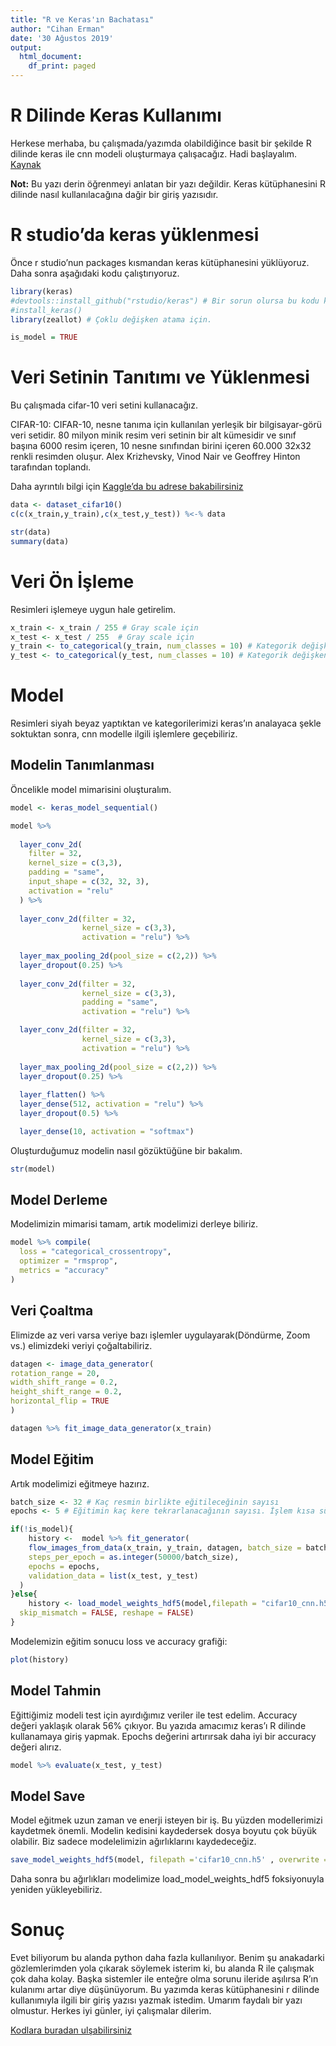 ```yaml
---
title: "R ve Keras'ın Bachatası"
author: "Cihan Erman"
date: '30 Ağustos 2019'
output:
  html_document:
    df_print: paged
---
```


# R Dilinde Keras Kullanımı
Herkese merhaba, bu çalışmada/yazımda olabildiğince basit bir şekilde R dilinde keras ile cnn modeli oluşturmaya çalışacağız. Hadi başlayalım.
[Kaynak](https://keras.rstudio.com/)

**Not:** Bu yazı derin öğrenmeyi anlatan bir yazı değildir. Keras kütüphanesini R dilinde nasıl kullanılacağına dağir bir giriş yazısıdır.

# R studio'da keras yüklenmesi
Önce r studio'nun packages kısmandan keras kütüphanesini yüklüyoruz. Daha sonra aşağıdaki kodu çalıştırıyoruz.
```r
library(keras)
#devtools::install_github("rstudio/keras") # Bir sorun olursa bu kodu kullanarak yüklemeyi deneye bilirsiniz.
#install_keras()
library(zeallot) # Çoklu değişken atama için.

is_model = TRUE
```

# Veri Setinin Tanıtımı ve Yüklenmesi
Bu çalışmada cifar-10 veri setini kullanacağız.

CIFAR-10: CIFAR-10, nesne tanıma için kullanılan yerleşik bir bilgisayar-görü veri setidir. 80 milyon minik resim veri setinin bir alt kümesidir ve sınıf başına 6000 resim içeren, 10 nesne sınıfından birini içeren 60.000 32x32 renkli resimden oluşur. Alex Krizhevsky, Vinod Nair ve Geoffrey Hinton tarafından toplandı.

Daha ayrıntılı bilgi için [Kaggle'da bu adrese bakabilirsiniz](https://www.kaggle.com/c/cifar-10)

```r
data <- dataset_cifar10()
c(c(x_train,y_train),c(x_test,y_test)) %<-% data

str(data)
summary(data)
```

# Veri Ön İşleme
Resimleri işlemeye uygun hale getirelim.

```r
x_train <- x_train / 255 # Gray scale için
x_test <- x_test / 255  # Gray scale için
y_train <- to_categorical(y_train, num_classes = 10) # Kategorik değişkene çevirme işlemi
y_test <- to_categorical(y_test, num_classes = 10) # Kategorik değişkene çevirme işlemi
```

# Model
Resimleri siyah beyaz yaptıktan ve kategorilerimizi keras'ın analayaca şekle soktuktan sonra, cnn modelle ilgili işlemlere geçebiliriz.

## Modelin Tanımlanması
Öncelikle model mimarisini oluşturalım.

```r
model <- keras_model_sequential()

model %>%
 
  layer_conv_2d(
    filter = 32,
    kernel_size = c(3,3),
    padding = "same", 
    input_shape = c(32, 32, 3),
    activation = "relu"
  ) %>%
 
  layer_conv_2d(filter = 32,
                kernel_size = c(3,3),
                activation = "relu") %>%
    
  layer_max_pooling_2d(pool_size = c(2,2)) %>%
  layer_dropout(0.25) %>%
  
  layer_conv_2d(filter = 32,
                kernel_size = c(3,3),
                padding = "same",
                activation = "relu") %>%

  layer_conv_2d(filter = 32,
                kernel_size = c(3,3),
                activation = "relu") %>%
    
  layer_max_pooling_2d(pool_size = c(2,2)) %>%
  layer_dropout(0.25) %>%
  
  layer_flatten() %>%
  layer_dense(512, activation = "relu") %>%
  layer_dropout(0.5) %>%

  layer_dense(10, activation = "softmax")
```

Oluşturduğumuz modelin nasıl gözüktüğüne bir bakalım.

```r
str(model)
```

## Model Derleme
Modelimizin mimarisi tamam, artık modelimizi derleye biliriz.

```r
model %>% compile(
  loss = "categorical_crossentropy",
  optimizer = "rmsprop",
  metrics = "accuracy"
)
```

## Veri Çoaltma
Elimizde az veri varsa veriye bazı işlemler uygulayarak(Döndürme, Zoom vs.) elimizdeki veriyi çoğaltabiliriz.

```r
datagen <- image_data_generator(
rotation_range = 20,
width_shift_range = 0.2,
height_shift_range = 0.2,
horizontal_flip = TRUE
)

datagen %>% fit_image_data_generator(x_train)
```

## Model Eğitim
Artık modelimizi eğitmeye hazırız.

```r
batch_size <- 32 # Kaç resmin birlikte eğitileceğinin sayısı
epochs <- 5 # Eğitimin kaç kere tekrarlanacağının sayısı. İşlem kısa sürsümesi için sadece 5 epochs veriyorym
```

```r
if(!is_model){
    history <-  model %>% fit_generator(
    flow_images_from_data(x_train, y_train, datagen, batch_size = batch_size),
    steps_per_epoch = as.integer(50000/batch_size), 
    epochs = epochs, 
    validation_data = list(x_test, y_test)
  )
}else{
    history <- load_model_weights_hdf5(model,filepath = "cifar10_cnn.h5",by_name = FALSE,
  skip_mismatch = FALSE, reshape = FALSE)
}

```
Modelemizin eğitim sonucu loss ve accuracy grafiği:
```r
plot(history)
```

## Model Tahmin
Eğittiğimiz modeli test için  ayırdığımız veriler ile test edelim. Accuracy değeri yaklaşık olarak 56% çıkıyor. Bu yazıda amacımız keras'ı R dilinde kullanamaya giriş yapmak. Epochs değerini artırırsak daha iyi bir accuracy değeri alırız.

```r
model %>% evaluate(x_test, y_test)
```

## Model Save
Model eğitmek uzun zaman ve enerji isteyen bir iş. Bu yüzden modellerimizi kaydetmek önemli. Modelin kedisini kaydedersek dosya boyutu çok büyük olabilir. Biz sadece modelelimizin ağırlıklarını kaydedeceğiz.

```r
save_model_weights_hdf5(model, filepath ='cifar10_cnn.h5' , overwrite = T)
```

Daha sonra bu ağırlıkları modelimize load_model_weights_hdf5 foksiyonuyla yeniden yükleyebiliriz.

# Sonuç
Evet biliyorum bu alanda python daha fazla kullanılıyor. Benim şu anakadarki gözlemlerimden yola çıkarak söylemek isterim ki, bu alanda R ile çalışmak çok daha kolay. Başka sistemler ile enteğre olma sorunu ileride aşılırsa R'ın kulanımı artar diye düşünüyorum.
Bu yazımda keras kütüphanesini r dilinde kullanımıyla ilgili bir giriş yazısı yazmak istedim. Umarım faydalı bir yazı olmustur. Herkes iyi günler, iyi çalışmalar dilerim.

[Kodlara buradan ulşabilirsiniz](https://github.com/cihanerman/r_with_keras_cnn)


